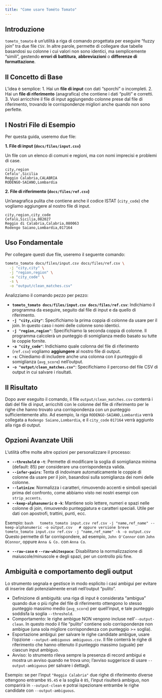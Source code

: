 ```yaml
---
title: "Come usare Tométo Tomato"
---
```


## Introduzione

`tometo_tomato` è un'utilità a riga di comando progettata per eseguire "fuzzy join" tra due file `CSV`. In altre parole, permette di collegare due tabelle basandosi su colonne i cui valori non sono identici, ma semplicemente "simili", gestendo **errori di battitura**, **abbreviazioni** o **differenze di formattazione**.

## Il Concetto di Base

L'idea è semplice:
1.  Hai un **file di input** con dati "sporchi" o incompleti.
2.  Hai un **file di riferimento** (anagrafica) che contiene i dati "puliti" e corretti.
3.  Vuoi arricchire il file di input aggiungendo colonne prese dal file di riferimento, trovando le corrispondenze migliori anche quando non sono perfette.

## I Nostri File di Esempio

Per questa guida, useremo due file:

**1. File di input (`docs/files/input.csv`)**

Un file con un elenco di comuni e regioni, ma con nomi imprecisi e problemi di case.

```csv
city,region
Cefalu',Sicilia
Reggio Calabria,CALABRIA
RODENGO-SAIANO,Lombardia
```

**2. File di riferimento (`docs/files/ref.csv`)**

Un'anagrafica pulita che contiene anche il codice ISTAT (`city_code`) che vogliamo aggiungere al nostro file di input.

```csv
city,region,city_code
Cefalù,Sicilia,082027
Reggio di Calabria,Calabria,080063
Rodengo Saiano,Lombardia,017164
```

## Uso Fondamentale

Per collegare questi due file, useremo il seguente comando:

```bash
tometo_tomato docs/files/input.csv docs/files/ref.csv \
  -j "city,city" \
  -j "region,region" \
  -a "city_code" \
  -s \
  -o "output/clean_matches.csv"
```

Analizziamo il comando pezzo per pezzo:

-   **`tometo_tomato docs/files/input.csv docs/files/ref.csv`**: Indichiamo il programma da eseguire, seguito dal file di input e da quello di riferimento.
-   **`-j "city,city"`**: Specifichiamo la prima coppia di colonne da usare per il join. In questo caso i nomi delle colonne sono identici.
-   **`-j "region,region"`**: Specifichiamo la seconda coppia di colonne. Il programma calcolerà un punteggio di somiglianza medio basato su tutte le coppie fornite.
-   **`-a "city_code"`**: Indichiamo quale colonna del file di riferimento (`ref.csv`) vogliamo **aggiungere** al nostro file di output.
-   **`-s`**: Chiediamo di includere anche una colonna con il punteggio di somiglianza (`avg_score`) nell'output.
-   **`-o "output/clean_matches.csv"`**: Specifichiamo il percorso del file CSV di output in cui salvare i risultati.

## Il Risultato

Dopo aver eseguito il comando, il file `output/clean_matches.csv` conterrà i dati del file di input, arricchiti con le colonne del file di riferimento per le righe che hanno trovato una corrispondenza con un punteggio sufficientemente alto. Ad esempio, la riga `RODENGO-SAIANO,Lombardia` verrà collegata a `Rodengo Saiano,Lombardia`, e il `city_code` `017164` verrà aggiunto alla riga di output.


## Opzioni Avanzate Utili

L'utilità offre molte altre opzioni per personalizzare il processo:

-   **`--threshold` o `-t`**: Permette di modificare la soglia di somiglianza minima (default: 85) per considerare una corrispondenza valida.
-   **`--infer-pairs`**: Tenta di indovinare automaticamente le coppie di colonne da usare per il join, basandosi sulla somiglianza dei nomi delle colonne.
-   **`--latinize`**: Normalizza i caratteri, rimuovendo accenti e simboli speciali prima del confronto, come abbiamo visto nei nostri esempi con `strip_accents`.
-   **`--keep-alphanumeric` o `-k`**: Mantiene solo lettere, numeri e spazi nelle colonne di join, rimuovendo punteggiatura e caratteri speciali. Utile per dati con apostrofi, trattini, punti, ecc.

  Esempio:
  ```bash
  tometo_tomato input.csv ref.csv -j "name,ref_name" --keep-alphanumeric -o output.csv
  # oppure versione breve
  tometo_tomato input.csv ref.csv -j "name,ref_name" -k -o output.csv
  ```
  Questo permette di far corrispondere, ad esempio, `John O'Connor` con `John OConnor`, oppure `Anna & Co.` con `Anna Co`.

-   **`--raw-case` e `--raw-whitespace`**: Disabilitano la normalizzazione di maiuscole/minuscole e degli spazi, per un controllo più fine.

## Ambiguità e comportamento degli output

Lo strumento segnala e gestisce in modo esplicito i casi ambigui per evitare di inserire dati potenzialmente errati nell'output "pulito".

- Definizione di ambiguità: una riga di input è considerata "ambigua" quando due o più righe del file di riferimento ottengono lo stesso punteggio massimo medio (`avg_score`) per quell'input, e tale punteggio soddisfa la soglia `--threshold`.
- Comportamento: le righe ambigue NON vengono incluse nell'`--output-clean`. In questo modo il file "pulito" contiene solo corrispondenze non ambigue (una sola migliore corrispondenza con punteggio >= soglia).
- Esportazione ambigui: per salvare le righe candidate ambigue, usare l'opzione `--output-ambiguous ambiguous.csv`. Il file conterrà le righe di riferimento che hanno ottenuto il punteggio massimo (uguale) per ciascun input ambiguo.
- Avviso: lo strumento rileva sempre la presenza di record ambigui e mostra un avviso quando ne trova uno; l'avviso suggerisce di usare `--output-ambiguous` per salvare i dettagli.

Esempio: se per l'input `"Reggio Calabria"` due righe di riferimento diverse ottengono entrambe `95.45` e la soglia è `85`, l'input risulterà ambiguo, non comparirà in `--output-clean` e potrai ispezionare entrambe le righe candidate con `--output-ambiguous`.

